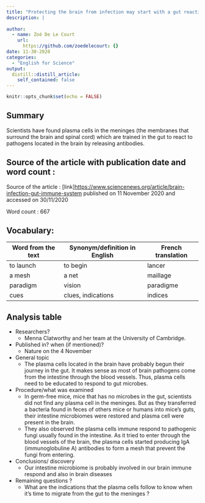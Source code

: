 ```yaml
---
title: "Protecting the brain from infection may start with a gut reaction"
description: |
  
author:
  - name: Zoé De Le Court
    url:
      https://github.com/zoedelecourt: {}
date: 11-30-2020
categories:
  - "English for Science"
output:
  distill::distill_article:
    self_contained: false
---
```


```r
knitr::opts_chunk$set(echo = FALSE)
```

## Summary 
Scientists have found plasma cells in the meninges (the membranes that surround the brain and spinal cord) which are trained in the gut to react to pathogens located in the brain by releasing antibodies.

## Source of the article with publication date and word count :
Source of the article : [link]<https://www.sciencenews.org/article/brain-infection-gut-immune-system> published on 11 November 2020 and accessed on 30/11/2020

Word count : 667

## Vocabulary: 

| Word from the text | Synonym/definition in English | French translation |
|--------------------|-------------------------------|--------------------|
| to launch          | to begin                      | lancer             |
| a mesh             | a net                         | maillage           |
| paradigm           |  vision                       | paradigme          |
| cues               | clues, indications            | indices              |



## Analysis table

- Researchers? 
    + Menna Clatworthy and her team at the University of Cambridge.

- Published in? when (if mentioned)?
    + Nature on the  4 November

- General topic
    + The plasma cells located in the brain have probably begun their journey in the gut. It makes sense as most of brain pathogens come from the intestine through the blood vessels. Thus, plasma cells need to be educated to respond to gut microbes.
- Procedure/what was examined
    + In germ-free mice, mice that has no microbes in the gut, scientists did not find any plasma cell in the meninges. But as they transferred a bacteria found in feces of others mice or humans into mice's guts, their intestine microbiomes were restored and plasma cell were present in the brain.
    + They also observed the plasma cells immune respond to pathogenic fungi usually found in the intestine. As it tried to enter through the blood vessels of the brain, the plasma cells started producing IgA (immunoglobuline A) antibodies to form a mesh that prevent the fungi from entering.
    
- Conclusions/ discovery
    + Our intestine microbiome is probably involved in our brain immune respond and also in brain diseases

- Remaining questions ? 
    + What are the indications that the plasma cells follow to know when it's time to migrate from the gut to the meninges ?

